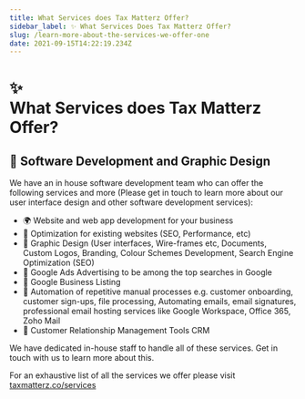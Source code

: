 ```yaml
---
title: What Services does Tax Matterz Offer?
sidebar_label: ✨ What Services Does Tax Matterz Offer?
slug: /learn-more-about-the-services-we-offer-one
date: 2021-09-15T14:22:19.234Z
---
```


# <div class="emoji">✨</div> What Services does Tax Matterz Offer?

## <span class="emoji">🎨</span> Software Development and Graphic Design

We have an in house software development team who can offer the following services and more (Please get in touch to learn more about our user interface design and other software development services): 

<ul>
    <li> 🌍 Website and web app development for your business</li>
    <li> 📱 Optimization for existing websites (SEO, Performance, etc)</li>
    <li> 🎨 Graphic Design (User interfaces, Wire-frames etc, Documents, Custom Logos, Branding, Colour Schemes Development, Search Engine Optimization (SEO)</li>
    <li> 📱 Google Ads Advertising to be among the top searches in Google</li>
    <li> 📱 Google Business Listing</li>
    <li> 🔁 Automation of repetitive manual processes e.g. customer onboarding, customer sign-ups, file processing, Automating emails, email signatures, professional email hosting services like Google Workspace, Office 365, Zoho Mail</li>
    <li> 👨 Customer Relationship Management Tools CRM</li>
</ul>

We have dedicated in-house staff to handle all of these services. Get in touch with us to learn more about this.

For an exhaustive list of all the services we offer please visit [taxmatterz.co/services](https://taxmatterz.co/services)
